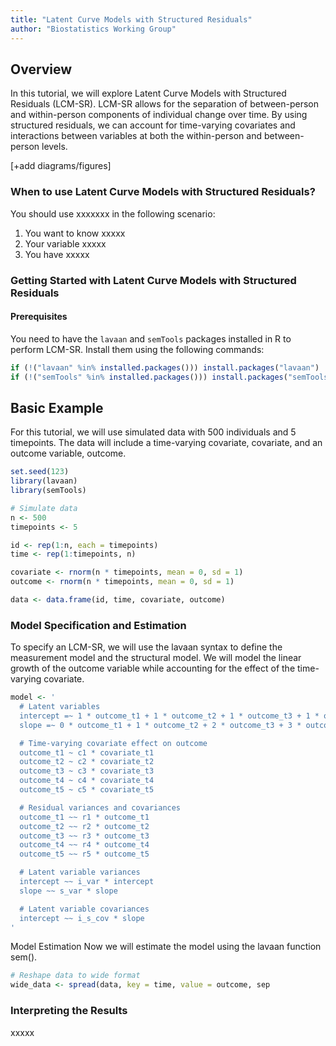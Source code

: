 ```yaml
---
title: "Latent Curve Models with Structured Residuals"
author: "Biostatistics Working Group"
---
```


## Overview
In this tutorial, we will explore Latent Curve Models with Structured Residuals (LCM-SR). LCM-SR allows for the separation of between-person and within-person components of individual change over time. By using structured residuals, we can account for time-varying covariates and interactions between variables at both the within-person and between-person levels.

[+add diagrams/figures]

### When to use Latent Curve Models with Structured Residuals?
You should use xxxxxxx in the following scenario:

1.	You want to know xxxxx
2.	Your variable xxxxx
3.	You have xxxxx 

### Getting Started with Latent Curve Models with Structured Residuals

#### Prerequisites
You need to have the `lavaan` and `semTools` packages installed in R to perform LCM-SR. Install them using the following commands:

```r
if (!("lavaan" %in% installed.packages())) install.packages("lavaan")
if (!("semTools" %in% installed.packages())) install.packages("semTools")
```

## Basic Example 
For this tutorial, we will use simulated data with 500 individuals and 5 timepoints. The data will include a time-varying covariate, covariate, and an outcome variable, outcome.

```r
set.seed(123)
library(lavaan)
library(semTools)

# Simulate data
n <- 500
timepoints <- 5

id <- rep(1:n, each = timepoints)
time <- rep(1:timepoints, n)

covariate <- rnorm(n * timepoints, mean = 0, sd = 1)
outcome <- rnorm(n * timepoints, mean = 0, sd = 1)

data <- data.frame(id, time, covariate, outcome)
```

### Model Specification and Estimation
To specify an LCM-SR, we will use the lavaan syntax to define the measurement model and the structural model. We will model the linear growth of the outcome variable while accounting for the effect of the time-varying covariate.

```r
model <- '
  # Latent variables
  intercept =~ 1 * outcome_t1 + 1 * outcome_t2 + 1 * outcome_t3 + 1 * outcome_t4 + 1 * outcome_t5
  slope =~ 0 * outcome_t1 + 1 * outcome_t2 + 2 * outcome_t3 + 3 * outcome_t4 + 4 * outcome_t5

  # Time-varying covariate effect on outcome
  outcome_t1 ~ c1 * covariate_t1
  outcome_t2 ~ c2 * covariate_t2
  outcome_t3 ~ c3 * covariate_t3
  outcome_t4 ~ c4 * covariate_t4
  outcome_t5 ~ c5 * covariate_t5

  # Residual variances and covariances
  outcome_t1 ~~ r1 * outcome_t1
  outcome_t2 ~~ r2 * outcome_t2
  outcome_t3 ~~ r3 * outcome_t3
  outcome_t4 ~~ r4 * outcome_t4
  outcome_t5 ~~ r5 * outcome_t5

  # Latent variable variances
  intercept ~~ i_var * intercept
  slope ~~ s_var * slope

  # Latent variable covariances
  intercept ~~ i_s_cov * slope
'
```

Model Estimation
Now we will estimate the model using the lavaan function sem().

```r
# Reshape data to wide format
wide_data <- spread(data, key = time, value = outcome, sep
```
### Interpreting the Results
xxxxx
